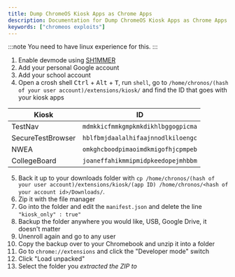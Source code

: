 ```yaml
---
title: Dump ChromeOS Kiosk Apps as Chrome Apps
description: Documentation for Dump ChromeOS Kiosk Apps as Chrome Apps.
keywords: ["chromeos exploits"]
---
```


:::note
You need to have linux experience for this.
:::

1. Enable devmode using [SH1MMER](https://sh1mmer.me/)
2. Add your personal Google account
3. Add your school account
4. Open a crosh shell <kbd>Ctrl</kbd> + <kbd>Alt</kbd> + <kbd>T</kbd>, run `shell`, go to `/home/chronos/(hash of your user account)/extensions/kiosk/` and find the ID that goes with your kiosk apps

| Kiosk             | ID                                 |
| ----------------- | ---------------------------------- |
| TestNav           | `mdmkkicfmmkgmpkmkdikhlbggogpicma` |
| SecureTestBrowser | `hblfbmjdaalalhifaajnnodlkiloengc` |
| NWEA              | `omkghcboodpimaoimdkmigofhjcpmpeb` |
| CollegeBoard      | `joaneffahikmmipmidpkeedopejmhbbm` |

5. Back it up to your downloads folder with `cp /home/chronos/(hash of your user account)/extensions/kiosk/(app ID) /home/chronos/<hash of your account id>/Downloads/`.
6. Zip it with the file manager
7. Go into the folder and edit the `manifest.json` and delete the line `"kiosk_only" : true"`
8. Backup the folder anywhere you would like, USB, Google Drive, it doesn't matter
9. Unenroll again and go to any user
10. Copy the backup over to your Chromebook and unzip it into a folder
11. Go to `chrome://extensions` and click the "Developer mode" switch
12. Click "Load unpacked"
13. Select the folder you *extracted the ZIP to*
